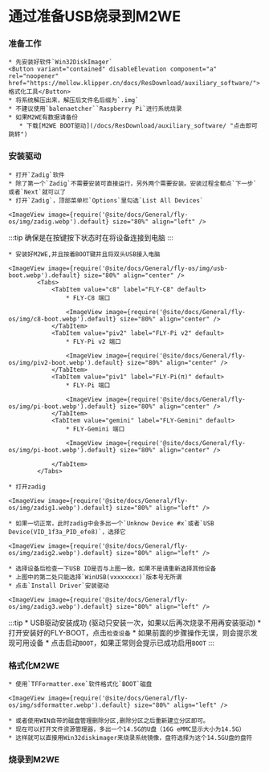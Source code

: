 



# 通过准备USB烧录到M2WE

### 准备工作

    * 先安装好软件`Win32DiskImager` 
    <Button variant="contained" disableElevation component="a" rel="noopener" href="https://mellow.klipper.cn/docs/ResDownload/auxiliary_software/">格式化工具</Button>
    * 将系统解压出来，解压后文件名后缀为`.img`
    * 不建议使用`balenaetcher``Raspberry Pi`进行系统烧录
    * 如果M2WE有数据请备份
       * 下载[M2WE BOOT驱动](/docs/ResDownload/auxiliary_software/ "点击即可跳转") 

### 安装驱动

    * 打开`Zadig`软件
    * 除了第一个`Zadig`不需要安装可直接运行，另外两个需要安装。安装过程全都点`下一步`或者`Next`就可以了
    * 打开`Zadig`，顶部菜单栏`Options`里勾选`List All Devices`

    <ImageView image={require('@site/docs/General/fly-os/img/zadig.webp').default} size="80%" align="left" />

:::tip
确保是在按键按下状态时在将设备连接到电脑
:::

    * 安装好M2WE,并且按着BOOT键并且将双头USB接入电脑

    <ImageView image={require('@site/docs/General/fly-os/img/usb-boot.webp').default} size="80%" align="center" />
            <Tabs>
                <TabItem value="c8" label="FLY-C8" default>
                    * FLY-C8 端口

                    <ImageView image={require('@site/docs/General/fly-os/img/c8-boot.webp').default} size="80%" align="center" />
                </TabItem>
                <TabItem value="piv2" label="FLY-Pi v2" default>
                    * FLY-Pi v2 端口

                    <ImageView image={require('@site/docs/General/fly-os/img/piv2-boot.webp').default} size="80%" align="center" />
                </TabItem>
                <TabItem value="piv1" label="FLY-Pi(π)" default>
                    * FLY-Pi 端口

                    <ImageView image={require('@site/docs/General/fly-os/img/pi-boot.webp').default} size="80%" align="center" />
                </TabItem>
                <TabItem value="gemini" label="FLY-Gemini" default>
                    * FLY-Gemini 端口

                    <ImageView image={require('@site/docs/General/fly-os/img/pi-boot.webp').default} size="80%" align="center" />

                </TabItem>
            </Tabs>

    * 打开zadig

    <ImageView image={require('@site/docs/General/fly-os/img/zadig1.webp').default} size="80%" align="left" />

    * 如果一切正常，此时zadig中会多出一个`Unknow Device #x`或者`USB Device(VID_1f3a_PID_efe8)`，选择它

    <ImageView image={require('@site/docs/General/fly-os/img/zadig2.webp').default} size="80%" align="left" />

    * 选择设备后检查一下USB ID是否与上图一致，如果不是请重新选择其他设备
    * 上图中的第二处只能选择`WinUSB(vxxxxxxx)`版本号无所谓
    * 点击`Install Driver`安装驱动

    <ImageView image={require('@site/docs/General/fly-os/img/zadig3.webp').default} size="80%" align="left" />
:::tip
    * USB驱动安装成功 (驱动只安装一次，如果以后再次烧录不用再安装驱动)
    * 打开安装好的FLY-BOOT，点击`检查设备`
    * 如果前面的步骤操作无误，则会提示发现可用设备
    * 点击启动`BOOT`，如果正常则会提示已成功启用`BOOT`
:::
### 格式化M2WE

    * 使用`TFFormatter.exe`软件格式化`BOOT`磁盘

    <ImageView image={require('@site/docs/General/fly-os/img/sdformatter.webp').default} size="80%" align="left" />

    * 或者使用WIN自带的磁盘管理删除分区,删除分区之后重新建立分区即可。
    * 现在可以打开文件资源管理器，多出一个14.5G的U盘（16G eMMC显示大小为14.5G）
    * 这样就可以直接用Win32diskimager来烧录系统镜像，盘符选择为这个14.5GU盘的盘符



### 烧录到M2WE

<WIN32 />
